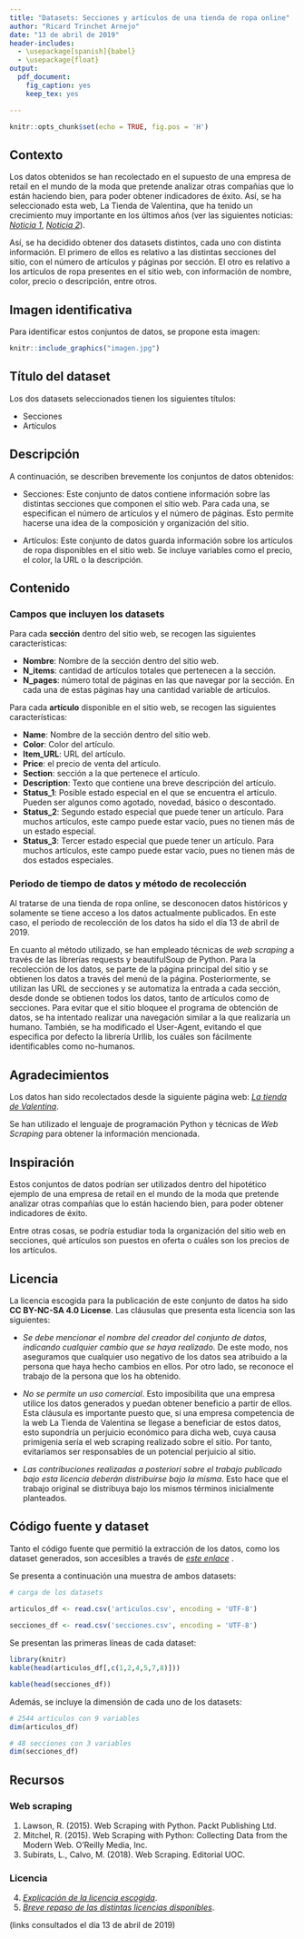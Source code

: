 ---
title: "Datasets: Secciones y artículos de una tienda de ropa online"
author: "Ricard Trinchet Arnejo"
date: "13 de abril de 2019"
header-includes:
  - \usepackage[spanish]{babel}
  - \usepackage{float}
output: 
  pdf_document:
    fig_caption: yes
    keep_tex: yes

---

```{r setup, include=FALSE}
knitr::opts_chunk$set(echo = TRUE, fig.pos = 'H')
```

## Contexto

Los datos obtenidos se han recolectado en el supuesto de una empresa de retail en el mundo de la moda que pretende analizar otras compañías que lo están haciendo bien, para poder obtener indicadores de éxito. Así, se ha seleccionado esta web, La Tienda de Valentina, que ha tenido un crecimiento muy importante en los últimos años (ver las siguientes noticias: *[Noticia 1](https://www.eleconomista.es/valenciana/noticias/8292509/04/17/El-milagro-de-La-tienda-de-Valentina-de-200-euros-de-inversion-a-7-millones-en-ventas-en-2-anos.html)*, *[Noticia 2](https://elpais.com/economia/2018/08/09/actualidad/1533808607_176951.html)*).

Así, se ha decidido obtener dos datasets distintos, cada uno con distinta información. El primero de ellos es relativo a las distintas secciones del sitio, con el número de artículos y páginas por sección. El otro es relativo a los artículos de ropa presentes en el sitio web, con información de nombre, color, precio o descripción, entre otros.

## Imagen identificativa
Para identificar estos conjuntos de datos, se propone esta imagen:

```{r,echo=FALSE, fig.cap="Tienda de venta de ropa online", out.width = '45%', fig.align="center"}
knitr::include_graphics("imagen.jpg")
```


## Título del dataset
Los dos datasets seleccionados tienen los siguientes títulos:

* Secciones  
* Artículos 

## Descripción
A continuación, se describen brevemente los conjuntos de datos obtenidos:

* Secciones: Este conjunto de datos contiene información sobre las distintas secciones que componen el sitio web. Para cada una, se especifican el número de artículos y el número de páginas. Esto permite hacerse una idea de la composición y organización del sitio.

* Artículos: Este conjunto de datos guarda información sobre los artículos de ropa disponibles en el sitio web. Se incluye variables como el precio, el color, la URL o la descripción.


## Contenido

### Campos que incluyen los datasets

Para cada **sección** dentro del sitio web, se recogen las siguientes características:

* **Nombre**: Nombre de la sección dentro del sitio web.  
* **N_items**: cantidad de artículos totales que pertenecen a la sección.  
* **N_pages**: número total de páginas en las que navegar por la sección. En cada una de estas páginas hay una cantidad variable de artículos.  

Para cada **artículo** disponible en el sitio web, se recogen las siguientes características:

* **Name**: Nombre de la sección dentro del sitio web.  
* **Color**: Color del artículo.  
* **Item_URL**: URL del artículo.  
* **Price**: el precio de venta del artículo.   
* **Section**: sección a la que pertenece el artículo.  
* **Description**: Texto que contiene una breve descripción del artículo.  
* **Status_1**: Posible estado especial en el que se encuentra el artículo. Pueden ser algunos como agotado, novedad, básico o descontado.  
* **Status_2**: Segundo estado especial que puede tener un artículo. Para muchos artículos, este campo puede estar vacío, pues no tienen más de un estado especial.   
* **Status_3**: Tercer estado especial que puede tener un artículo. Para muchos artículos, este campo puede estar vacío, pues no tienen más de dos estados especiales.     


### Periodo de tiempo de datos y método de recolección

Al tratarse de una tienda de ropa online, se desconocen datos históricos y solamente se tiene acceso a los datos actualmente publicados. En este caso, el periodo de recolección de los datos ha sido el día 13 de abril de 2019.

En cuanto al método utilizado, se han empleado técnicas de *web scraping* a través de las librerías requests y beautifulSoup de Python. Para la recolección de los datos, se parte de la página principal del sitio y se obtienen los datos a través del menú de la página. Posteriormente, se utilizan las URL de secciones y se automatiza la entrada a cada sección, desde donde se obtienen todos los datos, tanto de artículos como de secciones.
Para evitar que el sitio bloquee el programa de obtención de datos, se ha intentado realizar una navegación similar a la que realizaría un humano. También, se ha modificado el User-Agent, evitando el que especifica por defecto la librería Urllib, los cuáles son fácilmente identificables como no-humanos.


## Agradecimientos

Los datos han sido recolectados desde la siguiente página web: *[La tienda de Valentina](https://latiendadevalentina.com/)*. 

Se han utilizado el lenguaje de programación Python y técnicas de *Web Scraping* para obtener la información mencionada.

## Inspiración

Estos conjuntos de datos podrían ser utilizados dentro del hipotético ejemplo de una empresa de retail en el mundo de la moda que pretende analizar otras compañías que lo están haciendo bien, para poder obtener indicadores de éxito. 

Entre otras cosas, se podría estudiar toda la organización del sitio web en secciones, qué artículos son puestos en oferta o cuáles son los precios de los artículos.



## Licencia

La licencia escogida para la publicación de este conjunto de datos ha sido **CC BY-NC-SA 4.0 License**. Las cláusulas que presenta esta licencia son las siguientes:

* *Se debe mencionar el nombre del creador del conjunto de datos, indicando cualquier cambio que se haya realizado*. De este modo, nos aseguramos que cualquier uso negativo de los datos sea atribuido a la persona que haya hecho cambios en ellos. Por otro lado, se reconoce el trabajo de la persona que los ha obtenido.

* *No se permite un uso comercial*. Esto imposibilita que una empresa utilice los datos generados y puedan obtener beneficio a partir de ellos. Esta cláusula es importante puesto que, si una empresa competencia de la web La Tienda de Valentina se llegase a beneficiar de estos datos, esto supondría un perjuicio económico para dicha web, cuya causa primigenia sería el web scraping realizado sobre el sitio. Por tanto, evitaríamos ser responsables de un potencial perjuicio al sitio.

* *Las contribuciones realizadas a posteriori sobre el trabajo publicado bajo esta licencia deberán distribuirse bajo la misma*. Esto hace que el trabajo original se distribuya bajo los mismos términos inicialmente planteados.

## Código fuente y dataset

Tanto el código fuente que permitió la extracción de los datos, como los dataset generados, son accesibles a través de *[este enlace](https://github.com/tteguayco/Web-scraping)* .


Se presenta a continuación una muestra de ambos datasets:

```{r}
# carga de los datasets

articulos_df <- read.csv('articulos.csv', encoding = 'UTF-8')
  
secciones_df <- read.csv('secciones.csv', encoding = 'UTF-8')   


```

Se presentan las primeras líneas de cada dataset:

```{r}

library(knitr)
kable(head(articulos_df[,c(1,2,4,5,7,8)]))

kable(head(secciones_df))
```

Además, se incluye la dimensión de cada uno de los datasets:

```{r}
# 2544 artículos con 9 variables
dim(articulos_df)

# 48 secciones con 3 variables
dim(secciones_df)
```


## Recursos

### Web scraping

1. Lawson, R. (2015). Web Scraping with Python. Packt Publishing Ltd.   
2. Mitchel, R. (2015). Web Scraping with Python: Collecting Data from the Modern Web. O'Reilly Media, Inc.  
3. Subirats, L., Calvo, M. (2018). Web Scraping. Editorial UOC.

### Licencia
4. *[Explicación de la licencia escogida](https://creativecommons.org/licenses/by-nc-sa/4.0/)*.     
5. *[Breve repaso de las distintas licencias disponibles](http://www.dcc.ac.uk/resources/how-guides/license-research-data)*.   

(links consultados el día 13 de abril de 2019)